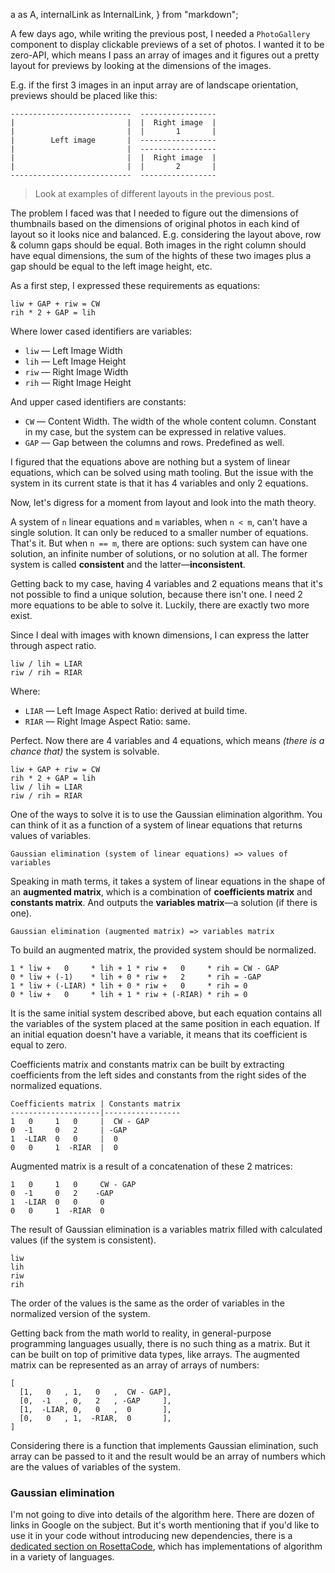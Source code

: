 <!-- Figuring out Layouts Using Systems of Linear Equations -->

  a as A,
  internalLink as InternalLink,
} from "markdown";

A few days ago, while writing <InternalLink path="/blog/travel/2020/turkey">the previous post</InternalLink>, I needed a `PhotoGallery` component to display clickable previews of a set of photos. I wanted it to be zero-API, which means I pass an array of images and it figures out a pretty layout for previews by looking at the dimensions of the images.

E.g. if the first 3 images in an input array are of landscape orientation, previews should be placed like this:

```
---------------------------  -----------------
|                         |  |  Right image  |
|                         |  |       1       |
|        Left image       |  -----------------
|                         |  -----------------
|                         |  |  Right image  |
|                         |  |       2       |
---------------------------  -----------------
```

> Look at examples of different layouts in <InternalLink path="/blog/travel/2020/turkey">the previous post</InternalLink>.

The problem I faced was that I needed to figure out the dimensions of thumbnails based on the dimensions of original photos in each kind of layout so it looks nice and balanced. E.g. considering the layout above, row & column gaps should be equal. Both images in the right column should have equal dimensions, the sum of the hights of these two images plus a gap should be equal to the left image height, etc.

As a first step, I expressed these requirements as equations:

```
liw + GAP + riw = CW
rih * 2 + GAP = lih
```

Where lower cased identifiers are variables:
- `liw` — Left Image Width
- `lih` — Left Image Height
- `riw` — Right Image Width
- `rih` — Right Image Height

And upper cased identifiers are constants:
- `CW` — Content Width. The width of the whole content column. Constant in my case, but the system can be expressed in relative values.
- `GAP` — Gap between the columns and rows. Predefined as well.

I figured that the equations above are nothing but a system of linear equations, which can be solved using math tooling. But the issue with the system in its current state is that it has 4 variables and only 2 equations.

Now, let's digress for a moment from layout and look into the math theory.

A system of `n` linear equations and `m` variables, when `n < m`, can't have a single solution. It can only be reduced to a smaller number of equations. That's it. But when `n == m`, there are options: such system can have one solution, an infinite number of solutions, or no solution at all. The former system is called **consistent** and the latter—**inconsistent**.

Getting back to my case, having 4 variables and 2 equations means that it's not possible to find a unique solution, because there isn't one. I need 2 more equations to be able to solve it. Luckily, there are exactly two more exist.

Since I deal with images with known dimensions, I can express the latter through aspect ratio.

```
liw / lih = LIAR
riw / rih = RIAR
```

Where:
- `LIAR` — Left Image Aspect Ratio: derived at build time.
- `RIAR` — Right Image Aspect Ratio: same.

Perfect. Now there are 4 variables and 4 equations, which means _(there is a chance that)_ the system is solvable.

```
liw + GAP + riw = CW
rih * 2 + GAP = lih
liw / lih = LIAR
riw / rih = RIAR
```

One of the ways to solve it is to use the Gaussian elimination algorithm. You can think of it as a function of a system of linear equations that returns values of variables.

```
Gaussian elimination (system of linear equations) => values of variables
```

Speaking in math terms, it takes a system of linear equations in the shape of an **augmented matrix**, which is a combination of **coefficients matrix** and **constants matrix**. And outputs the **variables matrix**—a solution (if there is one).

```
Gaussian elimination (augmented matrix) => variables matrix
```

To build an augmented matrix, the provided system should be normalized.

```
1 * liw +   0     * lih + 1 * riw +   0     * rih = CW - GAP
0 * liw + (-1)    * lih + 0 * riw +   2     * rih = -GAP
1 * liw + (-LIAR) * lih + 0 * riw +   0     * rih = 0
0 * liw +   0     * lih + 1 * riw + (-RIAR) * rih = 0
```

It is the same initial system described above, but each equation contains all the variables of the system placed at the same position in each equation. If an initial equation doesn't have a variable, it means that its coefficient is equal to zero.

Coefficients matrix and constants matrix can be built by extracting coefficients from the left sides and constants from the right sides of the normalized equations.

```
Coefficients matrix | Constants matrix
--------------------|-----------------
1   0     1   0     |  CW - GAP
0  -1     0   2     | -GAP
1  -LIAR  0   0     |  0
0   0     1  -RIAR  |  0
```

Augmented matrix is a result of a concatenation of these 2 matrices:

```
1   0     1   0     CW - GAP
0  -1     0   2    -GAP
1  -LIAR  0   0     0
0   0     1  -RIAR  0
```

The result of Gaussian elimination is a variables matrix filled with calculated values (if the system is consistent).

```
liw
lih
riw
rih
```

The order of the values is the same as the order of variables in the normalized version of the system.

Getting back from the math world to reality, in general-purpose programming languages usually, there is no such thing as a matrix. But it can be built on top of primitive data types, like arrays. The augmented matrix can be represented as an array of arrays of numbers:

```
[
  [1,   0   , 1,   0   ,  CW - GAP],     
  [0,  -1   , 0,   2   , -GAP     ],
  [1,  -LIAR, 0,   0   ,  0       ],
  [0,   0   , 1,  -RIAR,  0       ],
]
```

Considering there is a function that implements Gaussian elimination, such array can be passed to it and the result would be an array of numbers which are the values of variables of the system.

### Gaussian elimination
I'm not going to dive into details of the algorithm here. There are dozen of links in Google on the subject. But it's worth mentioning that if you'd like to use it in your code without introducing new dependencies, there is a <A href="https://rosettacode.org/wiki/Gaussian_elimination" targetBlank>dedicated section on RosettaCode</A>, which has implementations of algorithm in a variety of languages.
